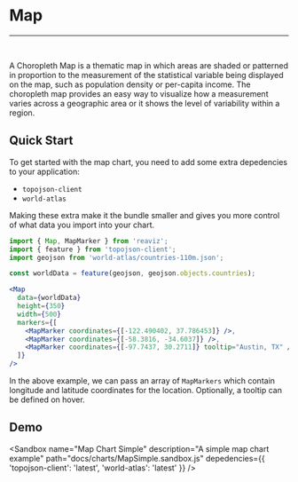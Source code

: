 
<Meta title="Docs|Chart Types/Map" />

# Map

---
<br />
<Story id="demos-map--simple" />

A Choropleth Map is a thematic map in which areas are shaded or patterned in proportion to
the measurement of the statistical variable being displayed on the map, such as population
density or per-capita income. The choropleth map provides an easy way to visualize how a measurement
varies across a geographic area or it shows the level of variability within a region.

## Quick Start
To get started with the map chart, you need to add some extra depedencies to your application:

- `topojson-client`
- `world-atlas`

Making these extra make it the bundle smaller and gives you more control of what data
you import into your chart.

```jsx
import { Map, MapMarker } from 'reaviz';
import { feature } from 'topojson-client';
import geojson from 'world-atlas/countries-110m.json';

const worldData = feature(geojson, geojson.objects.countries);

<Map
  data={worldData}
  height={350}
  width={500}
  markers={[
    <MapMarker coordinates={[-122.490402, 37.786453]} />,
    <MapMarker coordinates={[-58.3816, -34.6037]} />,
    <MapMarker coordinates={[-97.7437, 30.2711]} tooltip="Austin, TX" />
  ]}
/>
```

In the above example, we can pass an array of `MapMarkers` which
contain longitude and latitude coordinates for the location. Optionally,
a tooltip can be defined on hover.

## Demo

<Sandbox
  name="Map Chart Simple"
  description="A simple map chart example"
  path="docs/charts/MapSimple.sandbox.js"
  depedencies={{
    'topojson-client': 'latest',
    'world-atlas': 'latest'
  }}
/>
